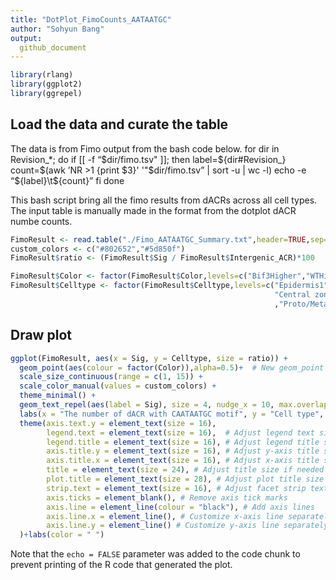 ```yaml
---
title: "DotPlot_FimoCounts_AATAATGC"
author: "Sohyun Bang"
output: 
  github_document
---
```


```r
library(rlang)
library(ggplot2)
library(ggrepel)
```

## Load the data and curate the table
The data is from Fimo output from the bash code below.
for dir in Revision_*; do
  if [[ -f "$dir/fimo.tsv" ]]; then
    label=${dir#Revision_}
    count=$(awk 'NR >1 {print $3}' '"$dir/fimo.tsv" | sort -u | wc -l)
    echo -e "${label}\t${count}"
    fi
done

This bash script bring all the fimo results from dACRs across all cell types.
The input table is manually made in the format from the dotplot dACR numbe counts.

```r
FimoResult <- read.table("./Fimo_AATAATGC_Summary.txt",header=TRUE,sep="\t")
custom_colors <- c("#802652","#5d850f") 
FimoResult$ratio <- (FimoResult$Sig / FimoResult$Intergenic_ACR)*100

FimoResult$Color <- factor(FimoResult$Color,levels=c("Bif3Higher","WTHigher"))
FimoResult$Celltype <- factor(FimoResult$Celltype,levels=c("Epidermis1","Epidermis2","Suppressed bract or Glume",
                                                           "Central zone","Axillary meristem base"
                                                           ,"Proto/Meta xylem or Procambium","Phloem precursor","Proto/Meta phloem"))
```

## Draw plot
```r
ggplot(FimoResult, aes(x = Sig, y = Celltype, size = ratio)) +
  geom_point(aes(colour = factor(Color)),alpha=0.5)+  # New geom_point for Higher_Bif3Ratio
  scale_size_continuous(range = c(1, 15)) +
  scale_color_manual(values = custom_colors) +
  theme_minimal() +
  geom_text_repel(aes(label = Sig), size = 4, nudge_x = 10, max.overlaps = Inf) +
  labs(x = "The number of dACR with CAATAATGC motif", y = "Cell type", title = " ", size = "dACR Ratio") +
  theme(axis.text.y = element_text(size = 16),
        legend.text = element_text(size = 16),  # Adjust legend text size if needed
        legend.title = element_text(size = 16), # Adjust legend title size if needed
        axis.title.y = element_text(size = 16), # Adjust y-axis title size if needed
        axis.title.x = element_text(size = 16), # Adjust x-axis title size if needed
        title = element_text(size = 24), # Adjust title size if needed
        plot.title = element_text(size = 28), # Adjust plot title size if needed
        strip.text = element_text(size = 16), # Adjust facet strip text size if needed
        axis.ticks = element_blank(), # Remove axis tick marks
        axis.line = element_line(colour = "black"), # Add axis lines
        axis.line.x = element_line(), # Customize x-axis line separately
        axis.line.y = element_line() # Customize y-axis line separately
  )+labs(color = " ")
```

Note that the `echo = FALSE` parameter was added to the code chunk to prevent printing of the R code that generated the plot.

